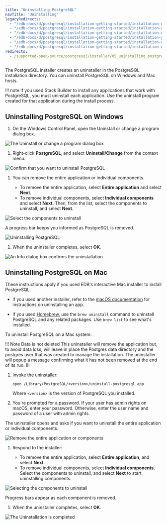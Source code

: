 ```yaml
---
title: "Uninstalling PostgreSQL"
navTitle: "Uninstalling"
legacyRedirects:
  - "/edb-docs/d/postgresql/installation-getting-started/installation-guide/13.0/uninstalling_postgresql.html"
  - "/edb-docs/d/postgresql/installation-getting-started/installation-guide-installers/11/PostgreSQL_Installation_Guide.1.10.html"
  - "/edb-docs/d/postgresql/installation-getting-started/installation-guide-installers/12/uninstalling_postgresql.html"
  - "/edb-docs/d/postgresql/installation-getting-started/installation-guide-installers/9.5/PostgreSQL_Installation_Guide.1.15.html"
  - "/edb-docs/d/postgresql/installation-getting-started/installation-guide-installers/9.6/PostgreSQL_Installation_Guide.1.14.html"
  - "/edb-docs/d/postgresql/installation-getting-started/installation-guide-installers/10/PostgreSQL_Installation_Guide.1.18.html"
redirects:
  - /supported-open-source/postgresql/installer/05_uninstalling_postgresql/
---
```


The PostgreSQL installer creates an uninstaller in the PostgreSQL installation directory. You can uninstall PostgreSQL on Windows and Mac hosts.

!!! note
    If you used Stack Builder to install any applications that work with PostgreSQL, you must uninstall each application. Use the uninstall program created for that application during the install process.

## Uninstalling PostgreSQL on Windows

1.  On the Windows Control Panel, open the Uninstall or change a program dialog box. 

  ![The Uninstall or change a program dialog box](/installing/images/change_program.png)

1. Right-click **PostgreSQL**, and select **Uninstall/Change** from the context menu.

  ![Confirm that you want to uninstall PostgreSQL](/installing/images/uninstalling_postgreSQL_comfirmation.png)

1.  You can remove the entire application or individual components.

    - To remove the entire application, select **Entire application** and select **Next**.
    - To remove individual components, select **Individual components** and select **Next**. Then, from the list, select the components to uninstall, and select **Next**.

  ![Select the components to uninstall](/installing/images/select_the_components_to_uninstall.png)

  A progress bar keeps you informed as PostgreSQL is removed.

  ![Uninstalling PostgreSQL](/installing/images/uninstalling_postgreSQL.png)

1.  When the uninstaller completes, select **OK**.

  ![An Info dialog box confirms the uninstallation](/installing/images/uninstallationcomplete.png)

## Uninstalling PostgreSQL on Mac

These instructions apply if you used EDB's interactive Mac installer to install PostgreSQL. 

-  If you used another installer, refer to the [macOS documentation](https://support.apple.com/guide/mac-help/install-and-uninstall-other-apps-mh35835/mac) for instructions on uninstalling an app. 

-  If you used [Homebrew](https://brew.sh/), use the `brew uninstall` command to uninstall PostgreSQL and any related packages. Use `brew list` to see what's installed.

To uninstall PostgreSQL on a Mac system:

!!! Note Data is not deleted
This uninstaller will remove the application but, to avoid data loss, will
leave in place the Postgres data directory and the postgres user that was
created to manage the installation. The uninstaller will popup a message
confirming what it has not been removed at the end of its run.
!!!

1.  Invoke the uninstaller:

    ```
    open /Library/PostgreSQL/<version>/uninstall-postgresql.app
    ```

    Where `<version>` is the version of PostgreSQL you installed.

1.  You're prompted for a password. If your user has admin rights on macOS, enter your password. Otherwise, enter the user name and password of a user with admin rights. 

  The uninstaller opens and asks if you want to uninstall the entire application or individual components. 

  ![Remove the entire application or components](/installing/images/remove_the_entire_application_or_components.png)

1.  Respond to the installer:

    -  To remove the entire application, select **Entire application**, and select **Next**.
    -  To remove individual components, select **Individual components**. Select the components to uninstall, and select **Next** to start uninstalling components.

  ![Selecting the components to uninstall](/installing/images/selecting_the_components_to_uninstall.png)

  Progress bars appear as each component is removed. 

1.  When the uninstaller completes, select **OK**.

![The Uninstallation is completed](/installing/images/mac_uninstallation_completed.png)


